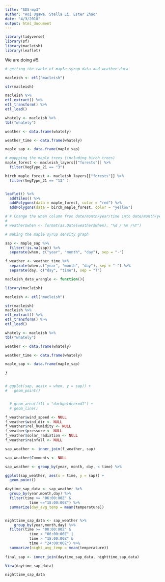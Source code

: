 ```yaml
---
title: "SDS-mp3"
author: "Aoi Ogawa, Stella Li, Ester Zhao"
date: "4/3/2018"
output: html_document
---
```


```r

library(tidyverse)
library(sf)
library(macleish)
library(leaflet)

```


We are doing #5. 


```r
# getting the table of maple syrup data and weather data

macleish <- etl("macleish")

str(macleish)

macleish %>%
etl_extract() %>%
etl_transform() %>%
etl_load()

whately <- macleish %>%
tbl("whately")

weather <- data.frame(whately)

weather_time <- data.frame(whately)

maple_sap <- data.frame(maple_sap)

```


```r
# mappping the maple trees (including birch trees)
maple_forest <- macleish_layers[["forests"]] %>% 
  filter(VegType_21 == "3")

birch_maple_forest <- macleish_layers[["forests"]] %>% 
  filter(VegType_21 == "13" )


leaflet() %>%
  addTiles() %>%
  addPolygons(data = maple_forest, color = "red") %>%
  addPolygons(data = birch_maple_forest, color = "yellow")
```

```r
# # Change the when column fron date/month/year/time into date/month/year
# 
# weather$when <- format(as.Date(weather$when), "%d / %m /%Y")
```



```r
# making the maple syrup density graph

sap <- maple_sap %>% 
  filter(!is.na(sap)) %>%
  separate(when, c("year", "month", "day"), sep = "-")

f_weather <- weather_time %>% 
  separate(when,c("year", "month", "day"), sep = "-") %>%
  separate(day, c("day", "time"), sep = "T")

```


```r
macleish_data_wrangle <- function(){

library(macleish)

macleish <- etl("macleish")

str(macleish)
macleish %>%
etl_extract() %>%
etl_transform() %>%
etl_load()

whately <- macleish %>%
tbl("whately")

weather <- data.frame(whately)

weather_time <- data.frame(whately)

maple_sap <- data.frame(maple_sap)

}


# ggplot(sap, aes(x = when, y = sap)) +
#   geom_point()


  # geom_area(fill = "darkgoldenrod1") + 
  # geom_line()

```






```r
f_weather$wind_speed <- NULL
f_weather$wind_dir <- NULL
f_weather$rel_humidity <- NULL
f_weather$pressure <- NULL
f_weather$solar_radiation <- NULL
f_weather$rainfall <- NULL

sap_weather <- inner_join(f_weather, sap) 

sap_weather$Comments <- NULL

sap_weather <- group_by(year, month, day, < time) %>%

```


```r
ggplot(sap_weather, aes(x = time, y = sap)) + 
  geom_point()
```

```r
daytime_sap_data <- sap_weather %>%
  group_by(year,month,day) %>%
  filter(time >= "06:00:00Z" &
           time <="18:00:00Z") %>% 
  summarize(day_avg_temp = mean(temperature))


nighttime_sap_data <- sap_weather %>%
    group_by(year,month,day) %>%
  filter(time >= "00:00:00Z" &
           time < "06:00:00Z" |
           time > "18:00:00Z" &
           time < "24:00:00Z") %>%
  summarize(night_avg_temp = mean(temperature))
  
final_sap <- inner_join(daytime_sap_data, nighttime_sap_data)

View(daytime_sap_data)

nighttime_sap_data
```
